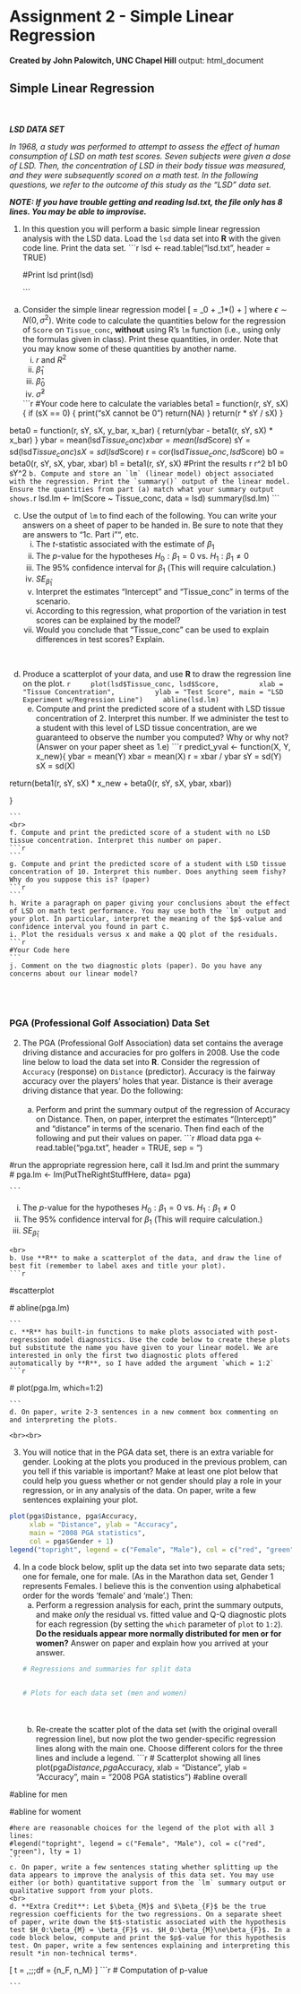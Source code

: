 # Assignment 2 - Simple Linear Regression
**Created by John Palowitch, UNC Chapel Hill**
output: html_document

Simple Linear Regression
-------------------------
<br><br>
***LSD DATA SET***

*In 1968, a study was performed to attempt to assess the effect of human consumption of LSD on math test scores. Seven subjects were given a dose of LSD. Then, the concentration of LSD in their body tissue was measured, and they were subsequently scored on a math test. In the following questions, we refer to the outcome of this study as the "LSD" data set.*

***NOTE: If you have trouble getting and reading lsd.txt, the file only has 8 lines. You may be able to improvise.***

1. In this question you will perform a basic simple linear regression analysis with the LSD data. Load the `lsd` data set into **R** with the given code line. Print the data set.
    ```r
    lsd <- read.table("lsd.txt", header = TRUE)
   
    #Print lsd
    print(lsd)
    
    
    ```
a. Consider the simple linear regression model
    \[
    \text{Score} = \beta_0 + \beta_1*(\text{Tissue_conc}) + \epsilon
    \]
where $\epsilon\sim{N}(0, \sigma^2)$. Write code to calculate the quantities below for the regression of `Score` on `Tissue_conc`, **without** using R's `lm` function (i.e., using only the formulas given in class). Print these quantities, in order. Note that you may know some of these quantities by another name.
<br>
    i. $r$ and $R^2$
    ii. $\hat \beta_1$ 
    iii. $\hat \beta_0$
    iv. $\hat \sigma^2$

    ```r
#Your code here to calculate the variables
beta1 = function(r, sY, sX) {
  if (sX == 0) {
    print("sX cannot be 0")
    return(NA)
  }
  return(r * sY / sX)
}

beta0 = function(r, sY, sX, y_bar, x_bar) {
  return(ybar - beta1(r, sY, sX) * x_bar)
}
ybar = mean(lsd$Tissue_conc)
xbar = mean(lsd$Score)
sY = sd(lsd$Tissue_conc)
sX = sd(lsd$Score)
r = cor(lsd$Tissue_conc, lsd$Score)
b0 = beta0(r, sY, sX, ybar, xbar)
b1 = beta1(r, sY, sX)
 #Print the results
r
r^2
b1
b0
sY^2
    ```
b. Compute and store an `lm` (linear model) object associated with the regression. Print the `summary()` output of the linear model. Ensure the quantities from part (a) match what your summary output shows.
    ```r
    lsd.lm <- lm(Score ~ Tissue_conc, data = lsd)
    summary(lsd.lm)
    ```



c. Use the output of `lm` to find each of the following. You can write your answers on a sheet of paper to be handed in. Be sure to note that they are answers to "1c. Part i"", etc.
    i. The $t$-statistic associated with the estimate of $\beta_1$
    ii. The $p$-value for the hypotheses $H_0:\beta_1 = 0$ vs. $H_1:\beta_1 \ne 0$
    iii. The 95% confidence interval for $\beta_1$ (This will require calculation.)
    iv.  $SE_{\hat \beta_1}$
    v.  Interpret the estimates "Intercept" and "Tissue_conc" in terms of the scenario.
    vi. According to this regression, what proportion of the variation in test scores can be explained by the model?
    vii. Would you conclude that "Tissue_conc" can be used to explain differences in test scores? Explain.

<br>

d. Produce a scatterplot of your data, and use **R** to draw the regression line on the plot.
    ```r
    plot(lsd$Tissue_conc, lsd$Score,
         xlab = "Tissue Concentration",
         ylab = "Test Score", main = "LSD Experiment w/Regression Line")
    abline(lsd.lm)
    ```
    e. Compute and print the predicted score of a student with LSD tissue concentration of 2. Interpret this number. If we administer the test to a student with this level of LSD tissue concentration, are we guaranteed to observe the number you computed? Why or why not? (Answer on your paper sheet as 1.e)
    ```r
predict_yval <- function(X, Y, x_new){
  ybar = mean(Y)
  xbar = mean(X)
  r = xbar / ybar
  sY = sd(Y)
  sX = sd(X)

  return(beta1(r, sY, sX) * x_new + beta0(r, sY, sX, ybar, xbar))
  
}
  
    ```
    <br>
    f. Compute and print the predicted score of a student with no LSD tissue concentration. Interpret this number on paper.
    ```r
    
    ```
    g. Compute and print the predicted score of a student with LSD tissue concentration of 10. Interpret this number. Does anything seem fishy? Why do you suppose this is? (paper)
    ```r
 
    ```
    h. Write a paragraph on paper giving your conclusions about the effect of LSD on math test performance. You may use both the `lm` output and your plot. In particular, interpret the meaning of the $p$-value and confidence interval you found in part c.
    i. Plot the residuals versus x and make a QQ plot of the residuals. 
    ```r
    #Your Code here
    ```
    j. Comment on the two diagnostic plots (paper). Do you have any concerns about our linear model?
<br><br>

### PGA (Professional Golf Association) Data Set

2. The PGA (Professional Golf Association) data set contains the average driving distance and accuracies for pro golfers in 2008. Use the code line below to load the data set into **R**. Consider the regression of `Accuracy` (response) on `Distance` (predictor). Accuracy is the fairway accuracy over the players' holes that year. Distance is their average driving distance that year. Do the following:<br><br>
    a. Perform and print the summary output of the regression of Accuracy on Distance. Then, on paper, interpret the estimates "(Intercept)" and "distance" in terms of the scenario. Then find each of the following and put their values on paper.
    ```r
   #load data
    pga <- read.table("pga.txt", header = TRUE, sep = "\t")
    
  #run the appropriate regression here, call it lsd.lm and print the summary  
   # pga.lm <- lm(PutTheRightStuffHere, data= pga)
   
    ```

i. The $p$-value for the hypotheses $H_0:\beta_1 = 0$ vs. $H_1:\beta_1 \ne 0$
ii. The 95% confidence interval for $\beta_1$ (This will require calculation.)
iii.  $SE_{\hat \beta_1}$    

    <br>
    b. Use **R** to make a scatterplot of the data, and draw the line of best fit (remember to label axes and title your plot).
    ```r
   #scatterplot
    
    
   # abline(pga.lm)
 
    ```
    c. **R** has built-in functions to make plots associated with post-regression model diagnostics. Use the code below to create these plots but substitute the name you have given to your linear model. We are interested in only the first two diagnostic plots offered automatically by **R**, so I have added the argument `which = 1:2`
    ```r
   # plot(pga.lm, which=1:2) 
  
    ```
    d. On paper, write 2-3 sentences in a new comment box commenting on and interpreting the plots.
    
    <br><br>

3. You will notice that in the PGA data set, there is an extra variable for gender. Looking at the plots you produced in the previous problem, can you tell if this variable is important? Make at least one plot below that could help you guess whether or not gender should play a role in your regression, or in any analysis of the data. On paper, write a few sentences explaining your plot.
```r
plot(pga$Distance, pga$Accuracy,
     xlab = "Distance", ylab = "Accuracy",
     main = "2008 PGA statistics",
     col = pga$Gender + 1)
legend("topright", legend = c("Female", "Male"), col = c("red", "green"), pch = 1)
```

4. In a code block below, split up the data set into two separate data sets; one for female, one for male. (As in the Marathon data set, Gender 1 represents Females. I believe this is the convention using alphabetical order for the words 'female' and 'male'.) Then:
    a. Perform a regression analysis for each, print the summary outputs, and make *only* the residual vs. fitted value and Q-Q diagnostic plots for each regression (by setting the `which` parameter of `plot` to `1:2`). **Do the residuals appear more normally distributed for men or for women?** Answer on paper and explain how you arrived at your answer.
    ```r
    # Regressions and summaries for split data

    
    # Plots for each data set (men and women)

    ```
    <br><br>
    b. Re-create the scatter plot of the data set (with the original overall regression line), but now plot the two gender-specific regression lines along with the main one. Choose different colors for the three lines and include a legend.
    ```r
    # Scatterplot showing all lines
    plot(pga$Distance, pga$Accuracy,
         xlab = "Distance", ylab = "Accuracy",
         main = "2008 PGA statistics")
  #abline overall
    
  #abline for men
    
  #abline for woment
  
    #here are reasonable choices for the legend of the plot with all 3 lines:
    #legend("topright", legend = c("Female", "Male"), col = c("red", "green"), lty = 1)
    ```
    c. On paper, write a few sentences stating whether splitting up the data appears to improve the analysis of this data set. You may use either (or both) quantitative support from the `lm` summary output or qualitative support from your plots.
    <br>
    d. **Extra Credit**: Let $\beta_{M}$ and $\beta_{F}$ be the true regression coefficients for the two regressions. On a separate sheet of paper, write down the $t$-statistic associated with the hypothesis test $H_0:\beta_{M} = \beta_{F}$ vs. $H_0:\beta_{M}\ne\beta_{F}$. In a code block below, compute and print the $p$-value for this hypothesis test. On paper, write a few sentences explaining and interpreting this result *in non-technical terms*.
\[
t = \frac{\hat\beta_F - \hat\beta_M}{\sqrt{SE_{\hat\beta_F}^2 + SE_{\hat\beta_M}^2}},\;\;\;df = \min\{n_F, n_M\}
\]
    ```r
    # Computation of p-value

    ```

